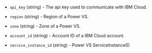 <!-- Code generated from the comments of the AccessConfig struct in builder/powervs/common/access_config.go; DO NOT EDIT MANUALLY -->

- `api_key` (string) - The api key used to communicate with IBM Cloud.

- `region` (string) - Region of a Power VS.

- `zone` (string) - Zone of a Power VS.

- `account_id` (string) - Account ID of a IBM Cloud account.

- `service_instance_id` (string) - Power VS ServiceInstanceID

<!-- End of code generated from the comments of the AccessConfig struct in builder/powervs/common/access_config.go; -->
